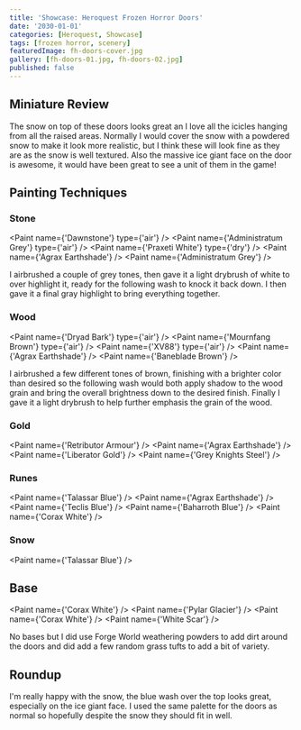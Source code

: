 ```yaml
---
title: 'Showcase: Heroquest Frozen Horror Doors'
date: '2030-01-01'
categories: [Heroquest, Showcase]
tags: [frozen horror, scenery]
featuredImage: fh-doors-cover.jpg
gallery: [fh-doors-01.jpg, fh-doors-02.jpg]
published: false
---
```



## Miniature Review

The snow on top of these doors looks great an I love all the icicles hanging from all the raised areas. Normally I would
cover the snow with a powdered snow to make it look more realistic, but I think these will look fine as they are as
the snow is well textured. Also the massive ice giant face on the door is awesome, it would have been great to see a
unit of them in the game!

## Painting Techniques

### Stone

<Paint name={'Dawnstone'} type={'air'} />
<Paint name={'Administratum Grey'} type={'air'} />
<Paint name={'Praxeti White'} type={'dry'} />
<Paint name={'Agrax Earthshade'} />
<Paint name={'Administratum Grey'} />

I airbrushed a couple of grey tones, then gave it a light drybrush of white to over highlight it, ready for the
following wash to knock it back down. I then gave it a final gray highlight to bring everything together.

### Wood

<Paint name={'Dryad Bark'} type={'air'} />
<Paint name={'Mournfang Brown'} type={'air'} />
<Paint name={'XV88'} type={'air'} />
<Paint name={'Agrax Earthshade'} />
<Paint name={'Baneblade Brown'} />

I airbrushed a few different tones of brown, finishing with a brighter color than desired so the following wash
would both apply shadow to the wood grain and bring the overall brightness down to the desired finish.
Finally I gave it a light drybrush to help further emphasis the grain of the wood.

### Gold

<Paint name={'Retributor Armour'} />
<Paint name={'Agrax Earthshade'} />
<Paint name={'Liberator Gold'} />
<Paint name={'Grey Knights Steel'} />

### Runes

<Paint name={'Talassar Blue'} />
<Paint name={'Agrax Earthshade'} />
<Paint name={'Teclis Blue'} />
<Paint name={'Baharroth Blue'} />
<Paint name={'Corax White'} />

### Snow

<Paint name={'Talassar Blue'} />

## Base

<Paint name={'Corax White'} />
<Paint name={'Pylar Glacier'} />
<Paint name={'Corax White'} />
<Paint name={'White Scar'} />

No bases but I did use Forge World weathering powders to add dirt around the doors and did add a few random grass
tufts to add a bit of variety.

## Roundup

I'm really happy with the snow, the blue wash over the top looks great, especially on the ice giant face. I used the
same palette for the doors as normal so hopefully despite the snow they should fit in well.
